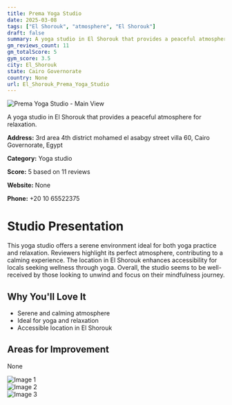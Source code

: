 ```yaml
---
title: Prema Yoga Studio
date: 2025-03-08
tags: ["El Shorouk", "atmosphere", "El Shorouk"]  
draft: false
summary: A yoga studio in El Shorouk that provides a peaceful atmosphere for relaxation.
gm_reviews_count: 11
gm_totalScore: 5
gym_score: 3.5
city: El_Shorouk
state: Cairo Governorate
country: None
url: El_Shorouk_Prema_Yoga_Studio
---
```


<div className="aspect-[16/9] relative my-8">
  <img 
    src="https://lh5.googleusercontent.com/p/AF1QipO8RbLIqqpSYg8Wgb_evNbzXUaQJoSx297uQZpP=w1920-h1080-k-no"
    alt="Prema Yoga Studio - Main View"
    className="object-cover absolute inset-0 w-full h-full rounded-lg"
  />
</div>

A yoga studio in El Shorouk that provides a peaceful atmosphere for relaxation.

**Address:** 3rd area 4th district mohamed el asabgy street villa 60, Cairo Governorate, Egypt

**Category:** Yoga studio

**Score:** 5 based on 11 reviews

**Website:** None

**Phone:** +20 10 65522375

# Studio Presentation

This yoga studio offers a serene environment ideal for both yoga practice and relaxation. Reviewers highlight its perfect atmosphere, contributing to a calming experience. The location in El Shorouk enhances accessibility for locals seeking wellness through yoga. Overall, the studio seems to be well-received by those looking to unwind and focus on their mindfulness journey.



## Why You'll Love It

- Serene and calming atmosphere
- Ideal for yoga and relaxation
- Accessible location in El Shorouk

## Areas for Improvement

None

<div className="grid grid-cols-1 xl:grid-cols-2 gap-4 my-8">
<div className="aspect-[4/3] relative"><img src="https://lh5.googleusercontent.com/p/AF1QipNT1kaP36vX_8GFeJnRXhHIG9nvpFZ6Db4pLFcK=w1920-h1080-k-no" alt="Image 1" className="object-cover absolute inset-0 w-full h-full rounded-lg" /></div>
<div className="aspect-[4/3] relative"><img src="https://lh5.googleusercontent.com/p/AF1QipM2t7Esqt7d6F-KMJkzRIC5BS74QQw8cSsyZuo2=w1920-h1080-k-no" alt="Image 2" className="object-cover absolute inset-0 w-full h-full rounded-lg" /></div>
<div className="aspect-[4/3] relative"><img src="https://lh5.googleusercontent.com/p/AF1QipORKjWuNtrFZmC0PHkx23wDYyZe2vAhcwUJUpEY=w1920-h1080-k-no" alt="Image 3" className="object-cover absolute inset-0 w-full h-full rounded-lg" /></div>
</div>